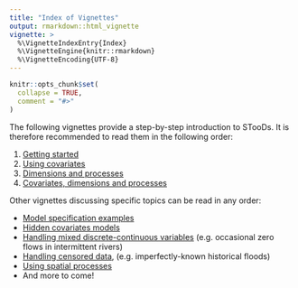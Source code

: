 ---
title: "Index of Vignettes"
output: rmarkdown::html_vignette
vignette: >
  %\VignetteIndexEntry{Index}
  %\VignetteEngine{knitr::rmarkdown}
  %\VignetteEncoding{UTF-8}
---

```{r, include = FALSE}
knitr::opts_chunk$set(
  collapse = TRUE,
  comment = "#>"
)
```

The following vignettes provide a step-by-step introduction to STooDs. It is therefore recommended to read them in the following order:

1. [Getting started](GettingStarted.html)
2. [Using covariates](UsingCovariates.html)
3. [Dimensions and processes](DimensionsAndProcesses.html)
4. [Covariates, dimensions and processes](CovariatesDimensionsAndProcesses.html)

Other vignettes discussing specific topics can be read in any order:

* [Model specification examples](VariousModels.html)
* [Hidden covariates models](HiddenCovariates.html)
* [Handling mixed discrete-continuous variables](DiscreteContinousMixture.html) (e.g. occasional zero flows in intermittent rivers)
* [Handling censored data](CensoredData.html), (e.g. imperfectly-known historical floods)
* [Using spatial processes](SpatialProcesses.html)
* And more to come!


